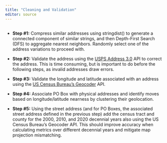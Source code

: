 ```yaml
---
title: "Cleaning and Validation"
editor: source
---
```



## 

- **Step #1:** Compress similar addresses using stringdist() to generate a connected component of similar strings, and then Depth-First Search (DFS) to aggregate nearest neighbors. Randomly select one of the address variations to proceed with.

- **Step #2:** Validate the address using the [USPS Address 3.0](https://developers.usps.com/addressesv3) API to correct the address. This is time consuming, but is important to do before the following steps, as invalid addresses draw errors.

- **Step #3:** Validate the longitude and latitude associated with an address using the [US Census Bureau's Geocoder](https://geocoding.geo.census.gov/geocoder/) API.

- **Step #4:** Associate PO Box with physical addresses and identify moves based on longitude/latitude nearness by clustering their geolocation.

- **Step #5:** Using the street address (and for PO Boxes, the associated street address defined in the previous step) add the census tract and county for the 2000, 2010, and 2020 decennial years also using the US Census Bureau’s Geocoder API. This should improve accuracy when calculating metrics over different decennial years and mitigate map projection mismatching.



## 


